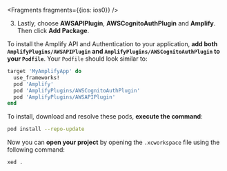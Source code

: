 <BlockSwitcher>

<Block name="Swift Package Manager">


<Fragments fragments={{ios: ios0}} />

3. Lastly, choose **AWSAPIPlugin**, **AWSCognitoAuthPlugin** and **Amplify**. Then click **Add Package**.

</Block>

<Block name="CocoaPods">

To install the Amplify API and Authentication to your application, **add both `AmplifyPlugins/AWSAPIPlugin` and `AmplifyPlugins/AWSCognitoAuthPlugin` to your `Podfile`**.  Your `Podfile` should look similar to:

```ruby
target 'MyAmplifyApp' do
  use_frameworks!
  pod 'Amplify'
  pod 'AmplifyPlugins/AWSCognitoAuthPlugin'
  pod 'AmplifyPlugins/AWSAPIPlugin'
end
```

To install, download and resolve these pods, **execute the command**:

```bash
pod install --repo-update
```

Now you can **open your project** by opening the `.xcworkspace` file using the following command:

```bash
xed .
```

</Block>

</BlockSwitcher>